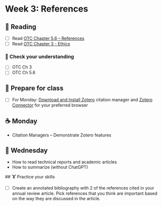 
# Week 3: References

## 📖 Reading

- [ ] Read [OTC Chapter 5.6 – References](https://alg.manifoldapp.org/read/open-technical-communication/section/d9202f07-41a2-4dc9-8b29-486e164c1775) 
- [ ] Read [OTC Chapter 3 - Ethics](https://alg.manifoldapp.org/read/open-technical-communication/section/8b530f4b-5942-4071-845a-0a138601da10)

### 🎯 Check your understanding

- [ ] OTC Ch 3
- [ ] OTC Ch 5.6

## 🥣 Prepare for class

- [ ] For Monday: [Download and Install Zotero](https://www.zotero.org/) citation manager and [Zotero Connector](https://www.zotero.org/download/connectors) for your preferred browser

## ☕ Monday

- Citation Managers – Demonstrate Zotero features 


## 🐪 Wednesday

- How to read technical reports and academic articles
- How to summarize (without ChatGPT)

##️ 🏋️ Practice your skills

- [ ] Create an annotated bibliography with 2 of the references cited in your annual review article. Pick references that you think are important based on the way they are discussed in the article.


